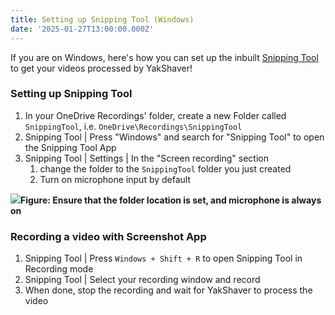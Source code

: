 ```yaml
---
title: Setting up Snipping Tool (Windows)
date: '2025-01-27T13:00:00.000Z'
---
```


If you are on Windows, here's how you can set up the inbuilt [Snipping Tool](https://support.microsoft.com/en-us/windows/use-snipping-tool-to-capture-screenshots-00246869-1843-655f-f220-97299b865f6b) to get your videos processed by YakShaver!

### Setting up Snipping Tool

1. In your OneDrive Recordings' folder, create a new Folder called `SnippingTool`, i.e. `OneDrive\Recordings\SnippingTool`
2. Snipping Tool | Press "Windows" and search for "Snipping Tool" to open the Snipping Tool App
3. Snipping Tool | Settings | In the "Screen recording" section
   1. change the folder to the `SnippingTool` folder you just created
   2. Turn on microphone input by default

![](/YakShaver/Docs/Snipping-Tool-Settings.png)**Figure: Ensure that the folder location is set, and microphone is always on**

### Recording a video with Screenshot App

1. Snipping Tool | Press `Windows + Shift + R` to open Snipping Tool in Recording mode
2. Snipping Tool | Select your recording window and record
3. When done, stop the recording and wait for YakShaver to process the video
